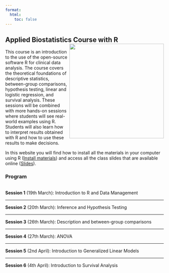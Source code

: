 ```yaml
---
format: 
  html:
    toc: false
---
```


## Applied Biostatistics Course with R <img src="WWW/logo.png" align="right" width="300"/>

This course is an introduction to the use of the open-source software R for clinical data analysis. The course covers the theoretical foundations of descriptive statistics, between-group comparisons, hypothesis testing, linear and logistic regression, and survival analysis. These sessions will be combined with more hands-on sessions where students will see real-world examples using R. Students will also learn how to interpret results obtained with R and how to use these results to make decisions.

In this website you will find how to install all the materials in your computer using R (<a href = "https://bruigtp.github.io/website_curs_bioestadistica_R/how_to.html">Install materials</a>) and access all the class slides that are available online (<a href = "https://bruigtp.github.io/website_curs_bioestadistica_R/slides.html">Slides</a>).

### Program

<br>
**Session 1** (19th March): Introduction to R and Data Management
<hr>
**Session 2** (20th March): Inference and Hypothesis Testing
<hr>
**Session 3** (26th March): Description and between-group comparisons
<hr>
**Session 4** (27th March): ANOVA
<hr>
**Session 5** (2nd April): Introduction to Generalized Linear Models
<hr>
**Session 6** (4th April): Introduction to Survival Analysis
